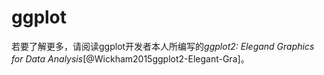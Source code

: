 # ggplot {#graphics}

若要了解更多，请阅读ggplot开发者本人所编写的*ggplot2: Elegand Graphics for Data Analysis*[@Wickham2015ggplot2-Elegant-Gra]。